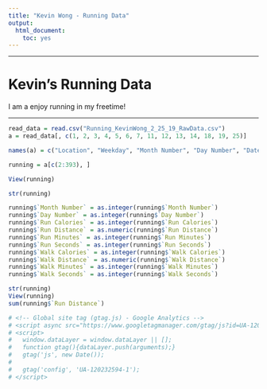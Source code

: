 ```yaml
---
title: "Kevin Wong - Running Data"
output:
  html_document:
    toc: yes
---
```


***

<h1>Kevin's Running Data</h1>

I am a enjoy running in my freetime!

***

```r
read_data = read.csv("Running_KevinWong_2_25_19_RawData.csv")
a = read_data[, c(1, 2, 3, 4, 5, 6, 7, 11, 12, 13, 14, 18, 19, 25)]

names(a) = c("Location", "Weekday", "Month Number", "Day Number", "Date", "Run Calories", "Run Distance", "Run Minutes", "Run Seconds", "Walk Calories", "Walk Distance", "Walk Minutes", "Walk Seconds", "Start Time")

running = a[c(2:393), ]

View(running)

str(running)
```

```r
running$`Month Number` = as.integer(running$`Month Number`)
running$`Day Number` = as.integer(running$`Day Number`)
running$`Run Calories` = as.integer(running$`Run Calories`)
running$`Run Distance` = as.numeric(running$`Run Distance`)
running$`Run Minutes` = as.integer(running$`Run Minutes`)
running$`Run Seconds` = as.integer(running$`Run Seconds`)
running$`Walk Calories` = as.integer(running$`Walk Calories`)
running$`Walk Distance` = as.numeric(running$`Walk Distance`)
running$`Walk Minutes` = as.integer(running$`Walk Minutes`)
running$`Walk Seconds` = as.integer(running$`Walk Seconds`)
```

```r
str(running)
View(running)
sum(running$`Run Distance`)
```


```r
# <!-- Global site tag (gtag.js) - Google Analytics -->
# <script async src="https://www.googletagmanager.com/gtag/js?id=UA-120232594-1"></script>
# <script>
#   window.dataLayer = window.dataLayer || [];
#   function gtag(){dataLayer.push(arguments);}
#   gtag('js', new Date());
# 
#   gtag('config', 'UA-120232594-1');
# </script>
```


